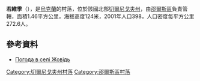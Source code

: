 {{coord|51|58|11|N|31|50|14|E|scale:100000|display=title}}

'''若維季'''（{{lang-uk|Жовідь}}），是[[烏克蘭|烏克蘭]]的村落，位於該國北部[[切爾尼戈夫州|切爾尼戈夫州]]，由[[邵爾斯區|邵爾斯區]]負責管轄，面積1.46平方公里，海拔高度124米，2001年人口398，人口密度每平方公里272.6人。

==參考資料==
* [http://weather.in.ua/ua/chernigovskaja/7768 Погода в селі Жовідь] {{Wayback|url=http://weather.in.ua/ua/chernigovskaja/7768 |date=20200812074311 }}

[[Category:切爾尼戈夫州村落|Category:切爾尼戈夫州村落]]
[[Category:邵爾斯區村落|Category:邵爾斯區村落]]


{{Chernihiv-geo-stub}}